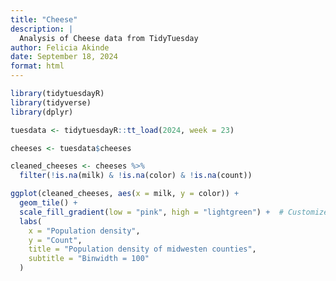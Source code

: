 ```yaml
---
title: "Cheese"
description: |
  Analysis of Cheese data from TidyTuesday
author: Felicia Akinde
date: September 18, 2024
format: html
---
```


```r
library(tidytuesdayR)
library(tidyverse)
library(dplyr)

tuesdata <- tidytuesdayR::tt_load(2024, week = 23)

cheeses <- tuesdata$cheeses

cleaned_cheeses <- cheeses %>%
  filter(!is.na(milk) & !is.na(color) & !is.na(count))

ggplot(cleaned_cheeses, aes(x = milk, y = color)) +
  geom_tile() +
  scale_fill_gradient(low = "pink", high = "lightgreen") +  # Customize colors
  labs(
    x = "Population density",
    y = "Count",
    title = "Population density of midwesten counties",
    subtitle = "Binwidth = 100"
  )
```